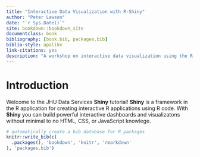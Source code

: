 ```yaml
--- 
title: "Interactive Data Visualization with R-Shiny"
author: "Peter Lawson"
date: "`r Sys.Date()`"
site: bookdown::bookdown_site
documentclass: book
bibliography: [book.bib, packages.bib]
biblio-style: apalike
link-citations: yes
description: "A workshop on interactive data visualization using the R-Shiny library in the R programming language."
---
```


# Introduction

Welcome to the JHU Data Services **Shiny** tutorial! **Shiny** is a framework in the R application for creating interactive R applications using R code. With **Shiny** you can build powerful interactive dashboards and visualizatons without minimal to no HTML, CSS, or JavaScript knowlege.

```r
# automatically create a bib database for R packages
knitr::write_bib(c(
  .packages(), 'bookdown', 'knitr', 'rmarkdown'
), 'packages.bib')
```
